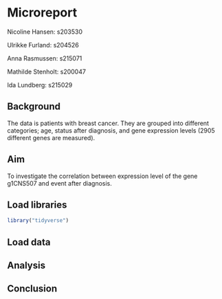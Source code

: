 # Microreport

Nicoline Hansen: s203530

Ulrikke Furland: s204526

Anna Rasmussen: s215071

Mathilde Stenholt: s200047

Ida Lundberg: s215029

## Background

The data is patients with breast cancer. They are grouped into different categories; age, status after diagnosis, and gene expression levels (2905 different genes are measured).

## Aim

To investigate the correlation between expression level of the gene g1CNS507 and event after diagnosis.

## Load libraries

```r
library("tidyverse")
```

## Load data

## Analysis

## Conclusion
